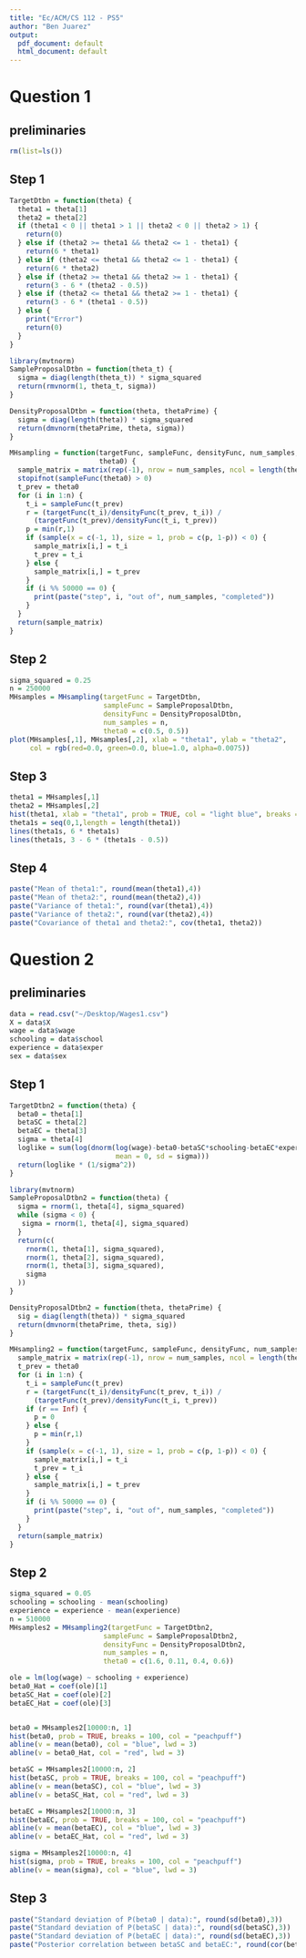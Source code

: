 ```yaml
---
title: "Ec/ACM/CS 112 - PS5"
author: "Ben Juarez"
output:
  pdf_document: default
  html_document: default
---
```


# Question 1

## preliminaries
```r
rm(list=ls())
```

## Step 1
```r
TargetDtbn = function(theta) {
  theta1 = theta[1]
  theta2 = theta[2]
  if (theta1 < 0 || theta1 > 1 || theta2 < 0 || theta2 > 1) {
    return(0)
  } else if (theta2 >= theta1 && theta2 <= 1 - theta1) {
    return(6 * theta1)
  } else if (theta2 <= theta1 && theta2 <= 1 - theta1) {
    return(6 * theta2)
  } else if (theta2 >= theta1 && theta2 >= 1 - theta1) {
    return(3 - 6 * (theta2 - 0.5))
  } else if (theta2 <= theta1 && theta2 >= 1 - theta1) {
    return(3 - 6 * (theta1 - 0.5))
  } else {
    print("Error")
    return(0)
  }
}

library(mvtnorm)
SampleProposalDtbn = function(theta_t) {
  sigma = diag(length(theta_t)) * sigma_squared
  return(rmvnorm(1, theta_t, sigma))
}

DensityProposalDtbn = function(theta, thetaPrime) {
  sigma = diag(length(theta)) * sigma_squared
  return(dmvnorm(thetaPrime, theta, sigma))
}

MHsampling = function(targetFunc, sampleFunc, densityFunc, num_samples, 
                      theta0) {
  sample_matrix = matrix(rep(-1), nrow = num_samples, ncol = length(theta0))
  stopifnot(sampleFunc(theta0) > 0)
  t_prev = theta0
  for (i in 1:n) {
    t_i = sampleFunc(t_prev)
    r = (targetFunc(t_i)/densityFunc(t_prev, t_i)) / 
      (targetFunc(t_prev)/densityFunc(t_i, t_prev))
    p = min(r,1)
    if (sample(x = c(-1, 1), size = 1, prob = c(p, 1-p)) < 0) {
      sample_matrix[i,] = t_i
      t_prev = t_i
    } else {
      sample_matrix[i,] = t_prev
    }
    if (i %% 50000 == 0) {
      print(paste("step", i, "out of", num_samples, "completed"))
    }
  }
  return(sample_matrix)
}
```


## Step 2
```r
sigma_squared = 0.25
n = 250000
MHsamples = MHsampling(targetFunc = TargetDtbn, 
                       sampleFunc = SampleProposalDtbn,
                       densityFunc = DensityProposalDtbn, 
                       num_samples = n,
                       theta0 = c(0.5, 0.5))
plot(MHsamples[,1], MHsamples[,2], xlab = "theta1", ylab = "theta2",
     col = rgb(red=0.0, green=0.0, blue=1.0, alpha=0.0075))
```

## Step 3
```r
theta1 = MHsamples[,1]
theta2 = MHsamples[,2]
hist(theta1, xlab = "theta1", prob = TRUE, col = "light blue", breaks = 100)
theta1s = seq(0,1,length = length(theta1))
lines(theta1s, 6 * theta1s)
lines(theta1s, 3 - 6 * (theta1s - 0.5))
```

## Step 4
```r
paste("Mean of theta1:", round(mean(theta1),4))
paste("Mean of theta2:", round(mean(theta2),4))
paste("Variance of theta1:", round(var(theta1),4))
paste("Variance of theta2:", round(var(theta2),4))
paste("Covariance of theta1 and theta2:", cov(theta1, theta2))
```


# Question 2

## preliminaries
```r
data = read.csv("~/Desktop/Wages1.csv")
X = data$X
wage = data$wage
schooling = data$school
experience = data$exper
sex = data$sex
```

## Step 1
```r
TargetDtbn2 = function(theta) {
  beta0 = theta[1]
  betaSC = theta[2]
  betaEC = theta[3]
  sigma = theta[4]
  loglike = sum(log(dnorm(log(wage)-beta0-betaSC*schooling-betaEC*experience,
                          mean = 0, sd = sigma)))
  return(loglike * (1/sigma^2))
}

library(mvtnorm)
SampleProposalDtbn2 = function(theta) {
  sigma = rnorm(1, theta[4], sigma_squared)
  while (sigma < 0) {
   sigma = rnorm(1, theta[4], sigma_squared) 
  }
  return(c(
    rnorm(1, theta[1], sigma_squared),
    rnorm(1, theta[2], sigma_squared),
    rnorm(1, theta[3], sigma_squared),
    sigma
  ))
}

DensityProposalDtbn2 = function(theta, thetaPrime) {
  sig = diag(length(theta)) * sigma_squared
  return(dmvnorm(thetaPrime, theta, sig))
}

MHsampling2 = function(targetFunc, sampleFunc, densityFunc, num_samples, theta0) {
  sample_matrix = matrix(rep(-1), nrow = num_samples, ncol = length(theta0))
  t_prev = theta0
  for (i in 1:n) {
    t_i = sampleFunc(t_prev)
    r = (targetFunc(t_i)/densityFunc(t_prev, t_i)) /
      (targetFunc(t_prev)/densityFunc(t_i, t_prev))
    if (r == Inf) {
      p = 0
    } else {
      p = min(r,1)
    }
    if (sample(x = c(-1, 1), size = 1, prob = c(p, 1-p)) < 0) {
      sample_matrix[i,] = t_i
      t_prev = t_i
    } else {
      sample_matrix[i,] = t_prev
    }
    if (i %% 50000 == 0) {
      print(paste("step", i, "out of", num_samples, "completed"))
    }
  }
  return(sample_matrix)
}
```

## Step 2
```r
sigma_squared = 0.05
schooling = schooling - mean(schooling)
experience = experience - mean(experience)
n = 510000
MHsamples2 = MHsampling2(targetFunc = TargetDtbn2, 
                       sampleFunc = SampleProposalDtbn2,
                       densityFunc = DensityProposalDtbn2, 
                       num_samples = n,
                       theta0 = c(1.6, 0.11, 0.4, 0.6))
```
```r
ole = lm(log(wage) ~ schooling + experience)
beta0_Hat = coef(ole)[1]
betaSC_Hat = coef(ole)[2]
betaEC_Hat = coef(ole)[3]


beta0 = MHsamples2[10000:n, 1]
hist(beta0, prob = TRUE, breaks = 100, col = "peachpuff")
abline(v = mean(beta0), col = "blue", lwd = 3)
abline(v = beta0_Hat, col = "red", lwd = 3)

betaSC = MHsamples2[10000:n, 2]
hist(betaSC, prob = TRUE, breaks = 100, col = "peachpuff")
abline(v = mean(betaSC), col = "blue", lwd = 3)
abline(v = betaSC_Hat, col = "red", lwd = 3)

betaEC = MHsamples2[10000:n, 3]
hist(betaEC, prob = TRUE, breaks = 100, col = "peachpuff")
abline(v = mean(betaEC), col = "blue", lwd = 3)
abline(v = betaEC_Hat, col = "red", lwd = 3)

sigma = MHsamples2[10000:n, 4]
hist(sigma, prob = TRUE, breaks = 100, col = "peachpuff")
abline(v = mean(sigma), col = "blue", lwd = 3)
```


## Step 3
```r
paste("Standard deviation of P(beta0 | data):", round(sd(beta0),3))
paste("Standard deviation of P(betaSC | data):", round(sd(betaSC),3))
paste("Standard deviation of P(betaEC | data):", round(sd(betaEC),3))
paste("Posterior correlation between betaSC and betaEC:", round(cor(betaSC, betaEC),3))
```